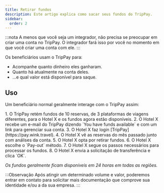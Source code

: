 ```yaml
---
title: Retirar fundos
description: Este artigo explica como sacar seus fundos do TripPay.
sidebar:
  order: 2
---
```


:::nota
A menos que você seja um integrador, não precisa se preocupar em criar uma conta no TripPay. O integrador fará isso por você no momento em que você criar uma conta com ele.
:::

Os beneficiários usam o TripPay para:

* Acompanhe quanto dinheiro eles ganharam.
* Quanto há atualmente na conta deles.
* ...e qual valor está disponível para saque.

## Uso

Um beneficiário normal geralmente interage com o TripPay assim:

<Steps>
  1. O TripPay retém fundos de 10 reservas, de 3 plataformas de viagens diferentes, para o Hotel X e os fundos agora estão disponíveis.
  2. O Hotel X recebe um e-mail do TripPay dizendo `You have funds available` e com um link para gerenciar sua conta.
  3. O Hotel X faz login [TripPay](https://pay.wink.travel).
  4. O Hotel X vê as reservas do mês passado junto com análises da conta.
  5. O Hotel X opta por retirar fundos.
  6. O Hotel X escolhe o `Pay-out` método.
  7. O Hotel X segue os passos necessários para processar os fundos.
  8. O Hotel X envia a solicitação de transferência e clica `OK`.
</Steps>


*Os fundos geralmente ficam disponíveis em 24 horas em todas as regiões.*

:::Observação
Após atingir um determinado volume e valor, poderemos entrar em contato para solicitar mais documentação que comprove sua identidade e/ou a da sua empresa.
:::

